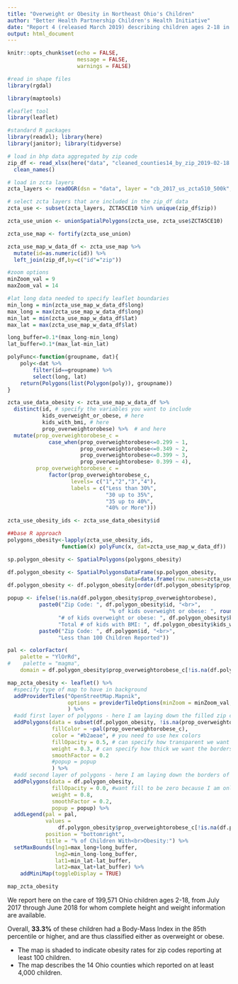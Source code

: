 ```yaml
---
title: "Overweight or Obesity in Northeast Ohio's Children"
author: "Better Health Partnership Children's Health Initiative"
date: "Report 4 (released March 2019) describing children ages 2-18 in July 2017 - June 2018"
output: html_document
---
```


```r
knitr::opts_chunk$set(echo = FALSE,
                      message = FALSE,
                      warnings = FALSE)
```

```r
#read in shape files
library(rgdal)

library(maptools)

#leaflet tool
library(leaflet)

#standard R packages
library(readxl); library(here)
library(janitor); library(tidyverse)
```


```r
# load in bhp data aggregated by zip code
zip_df <- read_xlsx(here("data", "cleaned_counties14_by_zip_2019-02-18.xlsx")) %>%
  clean_names()
```

```r
# load in zcta layers
zcta_layers <- readOGR(dsn = "data", layer = "cb_2017_us_zcta510_500k", verbose = FALSE)
```

```r
# select zcta layers that are included in the zip_df data
zcta_use <- subset(zcta_layers, ZCTA5CE10 %in% unique(zip_df$zip))

zcta_use_union <- unionSpatialPolygons(zcta_use, zcta_use$ZCTA5CE10)

zcta_use_map <- fortify(zcta_use_union) 

zcta_use_map_w_data_df <- zcta_use_map %>%
  mutate(id=as.numeric(id)) %>%
  left_join(zip_df,by=c("id"="zip"))
```

```r
#zoom options
minZoom_val = 9
maxZoom_val = 14

#lat long data needed to specify leaflet boundaries 
min_long = min(zcta_use_map_w_data_df$long)
max_long = max(zcta_use_map_w_data_df$long)
min_lat = min(zcta_use_map_w_data_df$lat)
max_lat = max(zcta_use_map_w_data_df$lat)

long_buffer=0.1*(max_long-min_long)
lat_buffer=0.1*(max_lat-min_lat)

```

```r

polyFunc<-function(groupname, dat){
    poly<-dat %>%
        filter(id==groupname) %>% 
        select(long, lat)
    return(Polygons(list(Polygon(poly)), groupname))
}

```


```r
zcta_use_data_obesity <- zcta_use_map_w_data_df %>%
  distinct(id, # specify the variables you want to include
           kids_overweight_or_obese, # here
           kids_with_bmi, # here
           prop_overweightorobese) %>%  # and here
  mutate(prop_overweightorobese_c = 
             case_when(prop_overweightorobese<=0.299 ~ 1,
                       prop_overweightorobese<=0.349 ~ 2,
                       prop_overweightorobese<=0.399 ~ 3,
                       prop_overweightorobese> 0.399 ~ 4),
         prop_overweightorobese_c = 
             factor(prop_overweightorobese_c,
                    levels= c("1","2","3","4"),
                    labels = c("Less than 30%",
                               "30 up to 35%",
                               "35 up to 40%",
                               "40% or More")))
```

```r
zcta_use_obesity_ids <- zcta_use_data_obesity$id

##base R approach
polygons_obesity<-lapply(zcta_use_obesity_ids,
                 function(x) polyFunc(x, dat=zcta_use_map_w_data_df)) 

sp.polygon_obesity <- SpatialPolygons(polygons_obesity)

df.polygon_obesity <- SpatialPolygonsDataFrame(sp.polygon_obesity, 
                                     data=data.frame(row.names=zcta_use_obesity_ids, zcta_use_data_obesity))
df.polygon_obesity <- df.polygon_obesity[order(df.polygon_obesity$prop_overweightorobese),]
```

```r
popup <- ifelse(!is.na(df.polygon_obesity$prop_overweightorobese),
          paste0("Zip Code: ", df.polygon_obesity$id, "<br>", 
                                "% of kids overweight or obese: ", round(df.polygon_obesity$prop_overweightorobese*100,1), "<br>",
                "# of kids overweight or obese: ", df.polygon_obesity$kids_overweight_or_obese, "<br>",
                "Total # of kids with BMI: ", df.polygon_obesity$kids_with_bmi),
          paste0("Zip Code: ", df.polygon$id, "<br>", 
                "Less than 100 Children Reported"))

pal <- colorFactor(
    palette = "YlOrRd",
#    palette = "magma",
    domain = df.polygon_obesity$prop_overweightorobese_c[!is.na(df.polygon_obesity$prop_overweightorobese_c)])

map_zcta_obesity <- leaflet() %>% 
  #specify type of map to have in background
  addProviderTiles("OpenStreetMap.Mapnik",
                   options = providerTileOptions(minZoom = minZoom_val, maxZoom = maxZoom_val)
                   ) %>%
  #add first layer of polygons - here I am laying down the filled zip codes 
  addPolygons(data = subset(df.polygon_obesity, !is.na(prop_overweightorobese_c)), 
              fillColor = ~pal(prop_overweightorobese_c), 
              color = "#b2aeae", # you need to use hex colors
              fillOpacity = 0.5, # can specify how transparent we want the fill to be
              weight = 0.3, # can specify how thick we want the borders of regions to be
              smoothFactor = 0.2
              #popup = popup
              ) %>%
  #add second layer of polygons - here I am laying down the borders of the different tracts
  addPolygons(data = df.polygon_obesity, 
              fillOpacity = 0.0, #want fill to be zero because I am only interested in the borders
              weight = 0.8, 
              smoothFactor = 0.2,
              popup = popup) %>%
  addLegend(pal = pal, 
            values = 
                df.polygon_obesity$prop_overweightorobese_c[!is.na(df.polygon_obesity$prop_overweightorobese_c)], 
            position = "bottomright", 
            title = "% of Children With<br>Obesity:") %>%
  setMaxBounds(lng1=max_long+long_buffer,
               lng2=min_long-long_buffer,
               lat1=min_lat-lat_buffer,
               lat2=max_lat+lat_buffer) %>%
    addMiniMap(toggleDisplay = TRUE)
```

```r
map_zcta_obesity
```

We report here on the care of 199,571 Ohio children ages 2-18, from July 2017 through June 2018 for whom complete height and weight information are available. 

Overall, **33.3%** of these children had a Body-Mass Index in the 85th percentile or higher, and are thus classified either as overweight or obese. 

- The map is shaded to indicate obesity rates for zip codes reporting at least 100 children. 
- The map describes the 14 Ohio counties which reported on at least 4,000 children.
